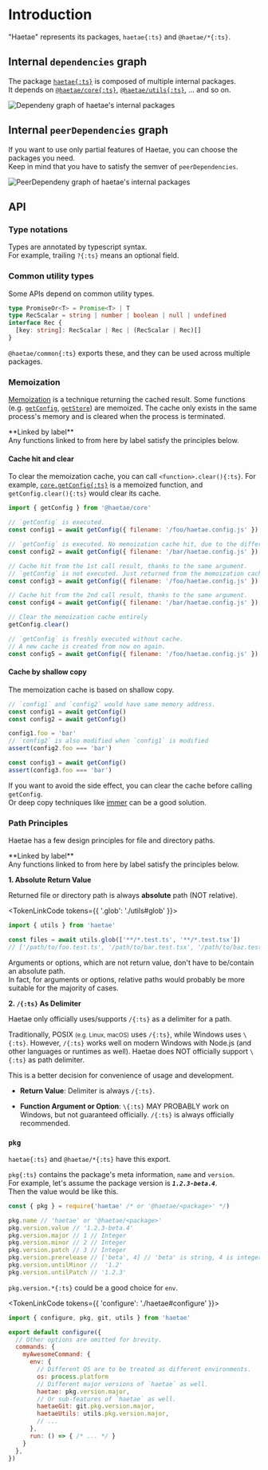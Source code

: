 

# Introduction

"Haetae" represents its packages, `haetae{:ts}` and `@haetae/*{:ts}`.

## Internal `dependencies` graph

The package [`haetae{:ts}`](./haetae) is composed of multiple internal packages.<br/>
It depends on [`@haetae/core{:ts}`](./utils), [`@haetae/utils{:ts}`](./utils), ... and so on.

<Image src="./intro/haetae-deps-graph.svg" alt="Dependeny graph of haetae's internal packages"/>

## Internal `peerDependencies` graph

If you want to use only partial features of Haetae, you can choose the packages you need.<br/>
Keep in mind that you have to satisfy the semver of `peerDependencies`.

<Image src="./intro/haetae-peerDeps-graph.svg" alt="PeerDependeny graph of haetae's internal packages"/>

## API

### Type notations

Types are annotated by typescript syntax.<br/>
For example, trailing `?{:ts}` means an optional field.

### Common utility types

Some APIs depend on common utility types.

```ts copy
type PromiseOr<T> = Promise<T> | T
type RecScalar = string | number | boolean | null | undefined
interface Rec {
  [key: string]: RecScalar | Rec | (RecScalar | Rec)[]
}
```

`@haetae/common{:ts}` exports these, and they can be used across multiple packages.

### Memoization

[Memoization](https://en.wikipedia.org/wiki/Memoization) is a technique returning the cached result.
Some functions (e.g. [`getConfig`](./core#getconfig), [`getStore`](./core#getstore)) are memoized.
The cache only exists in the same process's memory and is cleared when the process is terminated.

<Callout>
**Linked by label**<br/>
Any functions linked to from here by <Memoized/> label satisfy the principles below.
</Callout>


#### Cache hit and clear

To clear the memoization cache, you can call `<function>.clear(){:ts}`.
For example, [`core.getConfig{:ts}`](./core#getconfig) is a memoized function, and `getConfig.clear(){:ts}` would clear its cache.

```js copy
import { getConfig } from '@haetae/core'

// `getConfig` is executed.
const config1 = await getConfig({ filename: '/foo/haetae.config.js' })

// `getConfig` is executed. No memoization cache hit, due to the different argument.
const config2 = await getConfig({ filename: '/bar/haetae.config.js' })

// Cache hit from the 1st call result, thanks to the same argument.
// `getConfig` is not executed. Just returned from the memoization cache.
const config3 = await getConfig({ filename: '/foo/haetae.config.js' })

// Cache hit from the 2nd call result, thanks to the same argument.
const config4 = await getConfig({ filename: '/bar/haetae.config.js' })

// Clear the memoization cache entirely
getConfig.clear()

// `getConfig` is freshly executed without cache.
// A new cache is created from now on again.
const config5 = await getConfig({ filename: '/foo/haetae.config.js' })
```

#### Cache by shallow copy

The memoization cache is based on shallow copy.

```js copy
// `config1` and `config2` would have same memory address.
const config1 = await getConfig()
const config2 = await getConfig()

config1.foo = 'bar'
// `config2` is also modified when `config1` is modified
assert(config2.foo === 'bar')

const config3 = await getConfig()
assert(config3.foo === 'bar')
```

If you want to avoid the side effect, you can clear the cache before calling `getConfig`.<br/>
Or deep copy techniques like [immer](https://github.com/immerjs/immer) can be a good solution.

### Path Principles

Haetae has a few design principles for file and directory paths.<br/>

<Callout>
**Linked by label**<br/>
Any functions linked to from here by <PathPrinciples/> label satisfy the principles below.
</Callout>

**1. Absolute Return Value**

Returned file or directory path is always **absolute** path (NOT relative).<br/>

<TokenLinkCode tokens={{ '.glob': './utils#glob' }}>
```js copy
import { utils } from 'haetae'

const files = await utils.glob(['**/*.test.ts', '**/*.test.tsx'])
// ['/path/to/foo.test.ts', '/path/to/bar.test.tsx', '/path/to/baz.test.tsx']
```
</TokenLinkCode>

Arguments or options, which are not return value, don't have to be/contain an absolute path.<br/>
In fact, for arguments or options, relative paths would probably be more suitable for the majority of cases.

**2. `/{:ts}` As Delimiter**

Haetae only officially uses/supports `/{:ts}` as a delimiter for a path.

Traditionally, POSIX <small>(e.g. Linux, macOS)</small> uses `/{:ts}`, while Windows uses `\{:ts}`.
However, `/{:ts}` works well on modern Windows with Node.js (and other languages or runtimes as well).
Haetae does NOT officially support `\{:ts}` as path delimiter.

This is a better decision for convenience of usage and development.

- **Return Value**: Delimiter is always `/{:ts}`.

- **Function Argument or Option**: `\{:ts}` MAY PROBABLY work on Windows, but not guaranteed officially.
`/{:ts}` is always officially recommended.

### `pkg`

`haetae{:ts}` and `@haetae/*{:ts}` have this export.

`pkg{:ts}` contains the package's meta information, `name` and `version`.<br/>
For example, let's assume the package version is ***`1.2.3-beta.4`***.<br/>
Then the value would be like this.

```js copy
const { pkg } = require('haetae' /* or '@haetae/<package>' */)

pkg.name // 'haetae' or '@haetae/<package>'
pkg.version.value // '1.2.3-beta.4'
pkg.version.major // 1 // Integer
pkg.version.minor // 2 // Integer
pkg.version.patch // 3 // Integer
pkg.version.prerelease // ['beta', 4] // 'beta' is string, 4 is integer
pkg.version.untilMinor //  '1.2'
pkg.version.untilPatch // '1.2.3'
```

`pkg.version.*{:ts}` could be a good choice for `env`.

<TokenLinkCode tokens={{ 'configure': './haetae#configure' }}>
```js copy filename="haetae.config.js"
import { configure, pkg, git, utils } from 'haetae'

export default configure({
  // Other options are omitted for brevity.
  commands: {
    myAwesomeCommand: {
      env: {
        // Different OS are to be treated as different environments.
        os: process.platform
        // Different major versions of `haetae` as well.
        haetae: pkg.version.major,
        // Or sub-features of `haetae` as well.
        haetaeGit: git.pkg.version.major,
        haetaeUtils: utils.pkg.version.major,
        // ...
      },
      run: () => { /* ... */ }
    }
  },
})
```
</TokenLinkCode>
